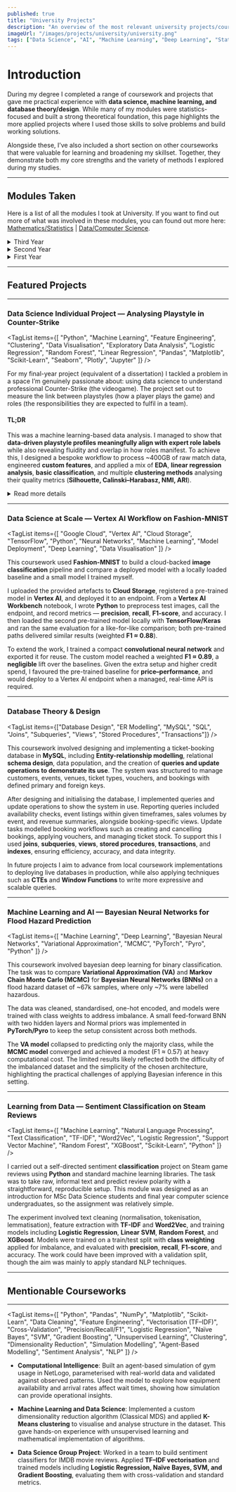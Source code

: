 ```yaml
---
published: true
title: "University Projects"
description: "An overview of the most relevant university projects/coursework from my Data Science BSc at the University of Exeter."
imageUrl: "/images/projects/university/university.png"
tags: ["Data Science", "AI", "Machine Learning", "Deep Learning", "Statistics", "Database Theory", "Data Visualisation", "Python", "R", "SQL", "Java",  "Google Cloud Platform", "+ more!"]
---
```


 # Introduction

During my degree I completed a range of coursework and projects that gave me practical experience with **data science, machine learning, and database theory/design**. While many of my modules were statistics-focused and built a strong theoretical foundation, this page highlights the more applied projects where I used those skills to solve problems and build working solutions.  

Alongside these, I’ve also included a short section on other courseworks that were valuable for learning and broadening my skillset. Together, they demonstrate both my core strengths and the variety of methods I explored during my studies.

---

## Modules Taken
Here is a list of all the modules I took at University.
If you want to find out more of what was involved in these modules, you can found out more here:
<a href="https://www.exeter.ac.uk/study/studyinformation/modules/?prog=mathematics&year=2022/3" target="_blank" rel="noopener noreferrer">Mathematics/Statistics</a> | 
<a href="https://www.exeter.ac.uk/study/studyinformation/modules/?prog=compsci&year=2022/3" target="_blank" rel="noopener noreferrer">Data/Computer Science</a>.


<details>
  <summary className="cursor-pointer text-2xl font-heading">Third Year</summary>
  <ul className="mt-2 space-y-1">
    <li>COM3022 — Data Science Individual Project</li>
    <li>COM3021 — Data Science at Scale</li>
    <li>COM3023 — Machine Learning and AI</li>
    <li>ECM3420 — Learning from Data</li>
    <li>MTH3024 — Stochastic Processes</li>
    <li>MTH3028 — Statistical Inference</li>
    <li>MTH3041 — Bayesian Statistics, Philosophy and Practice</li>
  </ul>
</details>

<details>
  <summary className="cursor-pointer text-2xl font-heading">Second Year</summary>
  <ul className="mt-2 space-y-1">
    <li>ECM2419 — Database Theory and Design</li>
    <li>COM2014 — Computational Intelligence</li>
    <li>COM2011 — Machine Learning and Data Science</li>
    <li>COM2013 — Data Science Group Project 2</li>
    <li>ECM2414 — Software Development</li>
    <li>COM2012 — Data Science in Society</li>
    <li>MTH2006 — Statistical Modelling and Inference</li>
  </ul>
</details>

<details>
  <summary className="cursor-pointer text-2xl font-heading">First Year</summary>
  <ul className="mt-2 space-y-1">
    <li>COM1012 — Data Science Group Project 1</li>
    <li>ECM1410 — Object-Oriented Programming</li>
    <li>MTH1002 — Mathematical Methods</li>
    <li>MTH1004 — Probability, Statistics and Data</li>
    <li>COM1011 — Fundamentals of Machine Learning</li>
    <li>ECM1400 — Programming</li>
  </ul>
</details>

---
## Featured Projects
---

### Data Science Individual Project — Analysing Playstyle in Counter-Strike

<TagList items={[
  "Python",
  "Machine Learning",
  "Feature Engineering",
  "Clustering",
  "Data Visualisation",
  "Exploratory Data Analysis",
  "Logistic Regression",
  "Random Forest",
  "Linear Regression",
  "Pandas",
  "Matplotlib",
  "Scikit-Learn",
  "Seaborn",
  "Plotly",
  "Jupyter"
]} />


For my final-year project (equivalent of a dissertation) I tackled a problem in a space I’m genuinely passionate about: using data science to understand professional Counter-Strike (the videogame). The project set out to measure the link between playstyles (how a player plays the game) and roles (the responsibilities they are expected to fulfil in a team).

#### TL;DR
This was a machine learning-based data analysis. I managed to show that **data-driven playstyle profiles meaningfully align with expert role labels** while also revealing fluidity and overlap in how roles manifest.
To achieve this, I designed a bespoke workflow to process ~400GB of raw match data, engineered **custom features**, and applied a mix of **EDA**,
**linear regression analysis**, **basic classification**, and multiple **clustering methods** analysing their quality metrics (**Silhouette, Calinski–Harabasz, NMI, ARI**).


<details>
  <summary className="cursor-pointer text-3xl font-heading">Read more details</summary>

  #### Data Processing

  To do this, I built a bespoke data processing workflow. Starting with over 400GB of raw "demofiles" (gameplay data) from tournaments in 2024, I used the <a href="https://github.com/pnxenopoulos/awpy" target="_blank" rel="noopener noreferrer">awpy</a> python library to parse the game events and then engineered a bespoke set of behavioural features. These weren’t performance metrics like K/D — they were designed to quantify *how* a player approached the game, not *how well*:

  - Aggression (time alive per death, opening duel attempts)  
  - Trading (proportion of kills and deaths traded)  
  - Positioning (two novel distance-based metrics I developed to capture how close players stayed to their teammates)

  <FigureImage
  src="/images/projects/university/feature_extraction.svg"
  alt="Data Processing Diagram"
  caption="Diagram showing the data processing workflow."
  />

  All processing was done locally in python, with careful validation (manual demo checks and cross-referencing HLTV stats) to ensure the features were robust. The result was a clean player-level dataset representing playstyle alone.

  #### Data analysis methodology

  I carried out extensive exploratory analysis on the engineered features. This included stability checks to ensure they were consistent across sufficient samples, **correlation analysis** to study relationships between them, and analysed a **linear regression stratified by role** on the positional metrics to determine whether both captured distinct information. Principal component analysis (PCA) and t-SNE were used for visualisation of the space.
  I also ran preliminary classification experiments with **Logistic Regression** and **Random Forests** to test how well the features could predict role labels. Throughout this process I generated a large number of plots — distributions, correlations, regressions, and role comparisons — to visualise and validate the behaviour of the features.

  I then moved on to several **clustering methods** (**K-Means**, **Hierarchical**, **Gaussian Mixture Models**) to see if natural “archetypes” emerged. Cluster quality was assessed using internal validation metrics such as the **Silhouette Coefficient** and **Calinski–Harabasz Index**, while external comparison with expert-assigned role labels was quantified using **Normalized Mutual Information (NMI)** and the **Adjusted Rand Index (ARI)**. Together, these steps created a rigorous analytical framework that contextualised the clustering results and highlighted both the structure and limitations of the data.

  <FigureImage
  src="/images/projects/university/CS_T_Features_PCA.svg"
  alt="PCA of T-side features"
  caption="PCA projection of the T-side player features, with roles colour-labelled."
  />


  #### Interpretations

  The analysis showed clear spectra for rifler roles, distinct separation of snipers (AWPers), and measurable though overlapping groupings that aligned with expert role labels from the CS community. **In short, I was able to demonstrate that with just a few carefully engineered features, data-driven playstyle profiles corresponded with how analysts describe roles**, while also highlighting ambiguities and role fluidity. **T-side roles proved more distinguishable than the CT-side**, where playstyles were less separable and clusters weaker — a finding that mirrors the greater individual flexibility demanded on the defensive side. Notably, **T-side AWPers consistently formed the most distinct cluster**, showing that their behavioural signature was strong enough to emerge from positioning and engagement patterns alone. Meanwhile, rifler roles often appeared along spectra (e.g. Spacetaker ↔ Lurker, Anchor ↔ Rotator) rather than as discrete groups, reinforcing that **playstyles exist on a continuum rather than in fixed categories**.

  #### Conclusion

  This project gave me experience with a full data workflow — messy raw data acquisition, custom feature engineering, validation, clustering, and analysis — and produced a unique dataset and methodology in a field that hasn’t seen much academic work yet. It was the most meaningful piece of coursework I did, combining technical depth with a domain I have relative expertise in.

</details>

---

### Data Science at Scale — Vertex AI Workflow on Fashion-MNIST

<TagList items={[
  "Google Cloud",
  "Vertex AI",
  "Cloud Storage",
  "TensorFlow",
  "Python",
  "Neural Networks",
  "Machine Learning",
  "Model Deployment",
  "Deep Learning",
  "Data Visualisation"
]} />

This coursework used **Fashion-MNIST** to build a cloud-backed **image classification** pipeline and compare a deployed model with a locally loaded baseline and a small model I trained myself.

<FigureImage
  src="/images/projects/university/DSS.svg"
  alt="Google Cloud Icons and some images from the dataset"
  />

I uploaded the provided artefacts to **Cloud Storage**, registered a pre-trained model in **Vertex AI**, and deployed it to an endpoint. From a **Vertex AI Workbench** notebook, I wrote **Python** to preprocess test images, call the endpoint, and record metrics — **precision**, **recall**, **F1-score**, and accuracy. I then loaded the second pre-trained model locally with **TensorFlow/Keras** and ran the same evaluation for a like-for-like comparison; both pre-trained paths delivered similar results (weighted **F1 ≈ 0.88**).

To extend the work, I trained a compact **convolutional neural network** and exported it for reuse. The custom model reached a weighted **F1 ≈ 0.89**, a **negligible** lift over the baselines.
Given the extra setup and higher credit spend, I favoured the pre-trained baseline for **price–performance**, and would deploy to a Vertex AI endpoint when a managed, real-time API is required.

---

### Database Theory & Design

<TagList items={["Database Design", "ER Modelling", "MySQL", "SQL", "Joins", "Subqueries", "Views", "Stored Procedures", "Transactions"]} />

<FigureImage
  src="/images/projects/university/ER_Diagram.svg"
  alt="ER diagram for the ticket-booking system"
  caption="Entity relationship diagram for the project."
/>

This coursework involved designing and implementing a ticket-booking database in **MySQL**, including **Entity-relationship modelling**, relational **schema design**, data population, and the creation of **queries and update operations to demonstrate its use**. The system was structured to manage customers, events, venues, ticket types, vouchers, and bookings with defined primary and foreign keys.

After designing and initialising the database, I implemented queries and update operations to show the system in use. Reporting queries included availability checks, event listings within given timeframes, sales volumes by event, and revenue summaries, alongside booking-specific views. Update tasks modelled booking workflows such as creating and cancelling bookings, applying vouchers, and managing ticket stock. To support this I used **joins**, **subqueries**, **views**, **stored procedures**, **transactions**, and **indexes**, ensuring efficiency, accuracy, and data integrity.

In future projects I aim to advance from local coursework implementations to deploying live databases in production, while also applying techniques such as **CTEs** and **Window Functions** to write more expressive and scalable queries.


---

### Machine Learning and AI — Bayesian Neural Networks for Flood Hazard Prediction

<TagList items={[
  "Machine Learning",
  "Deep Learning",
  "Bayesian Neural Networks",
  "Variational Approximation",
  "MCMC",
  "PyTorch",
  "Pyro",
  "Python"
]} />

This coursework involved bayesian deep learning for binary classification. The task was to compare **Variational Approximation (VA)** and **Markov Chain Monte Carlo (MCMC)** for **Bayesian Neural Networks (BNNs)** on a flood hazard dataset of ~67k samples, where only ~7% were labelled hazardous.

The data was cleaned, standardised, one-hot encoded, and models were trained with class weights to address imbalance. A small feed-forward BNN with two hidden layers and Normal priors was implemented in **PyTorch/Pyro** to keep the setup consistent across both methods.

The **VA model** collapsed to predicting only the majority class, while the **MCMC model** converged and achieved a modest (F1 ≈ 0.57) at heavy computational cost. The limited results likely reflected both the difficulty of the imbalanced dataset and the simplicity of the chosen architecture, highlighting the practical challenges of applying Bayesian inference in this setting.


---

### Learning from Data — Sentiment Classification on Steam Reviews

<TagList items={[
  "Machine Learning",
  "Natural Language Processing",
  "Text Classification",
  "TF-IDF",
  "Word2Vec",
  "Logistic Regression",
  "Support Vector Machine",
  "Random Forest",
  "XGBoost",
  "Scikit-Learn",
  "Python"
]} />

I carried out a self-directed sentiment **classification** project on Steam game reviews using **Python** and standard machine learning libraries. The task was to take raw, informal text and predict review polarity with a straightforward, reproducible setup.
This module was designed as an introduction for MSc Data Science students and final year computer science undergraduates, so the assignment was relatively simple.

The experiment involved text cleaning (normalisation, tokenisation, lemmatisation), feature extraction with **TF-IDF** and **Word2Vec**, and training models including **Logistic Regression**, **Linear SVM**, **Random Forest**, and **XGBoost**. Models were trained on a train/test split with **class weighting** applied for imbalance, and evaluated with **precision**, **recall**, **F1-score**, and accuracy.
The work could have been improved with a validation split, though the aim was mainly to apply standard NLP techniques.

---

## Mentionable Courseworks

---

<TagList items={[
  "Python", "Pandas", "NumPy", "Matplotlib",
  "Scikit-Learn", "Data Cleaning", "Feature Engineering",
  "Vectorisation (TF–IDF)", "Cross-Validation", "Precision/Recall/F1",
  "Logistic Regression", "Naïve Bayes", "SVM", "Gradient Boosting",
  "Unsupervised Learning", "Clustering", "Dimensionality Reduction",
  "Simulation Modelling", "Agent-Based Modelling",
  "Sentiment Analysis", "NLP"
]} />

- **Computational Intelligence**: Built an agent-based simulation of gym usage in NetLogo, parameterised with real-world data and validated against observed patterns. Used the model to explore how equipment availability and arrival rates affect wait times, showing how simulation can provide operational insights.  

<FigureImage
  src="/images/projects/university/simulation.png"
  alt="NetLogo simulation interface from CI module"
  caption="Interface of the agent-based gym simulation developed in the Computational Intelligence module."
/>


- **Machine Learning and Data Science**: Implemented a custom dimensionality reduction algorithm (Classical MDS) and applied **K-Means clustering** to visualise and analyse structure in the dataset. This gave hands-on experience with unsupervised learning and mathematical implementation of algorithms.  

- **Data Science Group Project**: Worked in a team to build sentiment classifiers for IMDB movie reviews. Applied **TF–IDF vectorisation** and trained models including **Logistic Regression, Naïve Bayes, SVM, and Gradient Boosting**, evaluating them with cross-validation and standard metrics. 
